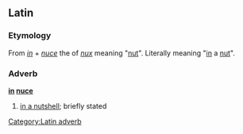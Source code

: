 ==Latin==
===Etymology===
From ''[[in#Latin|in]]'' + ''[[nuce]]'' the {{abl}} {{sing}} of ''[[nux]]'' meaning "[[nut]]". Literally meaning "[[in]] a [[nut]]".
===Adverb===
'''[[in#Latin|in]] [[nux#Latin|nuce]]'''

# [[in a nutshell]]; briefly stated

[[Category:Latin adverb]]